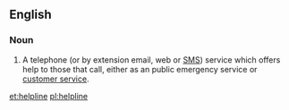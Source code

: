 ==English==

===Noun===
{{en-noun}}
{{wikipedia}}

# A telephone (or by extension email, web or [[SMS]]) service which offers help to those that call, either as an public emergency service or [[customer service]].

[[et:helpline]]
[[pl:helpline]]